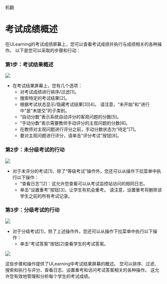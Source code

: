机翻
# 考试成绩概述 
 
 在ULearning的考试成绩屏幕上，您可以查看考试成绩并执行与成绩相关的各种操作。 以下是您可以采取的步骤和行动： 
 
 ### 第1步：考试结果概述 
 ![](/img/utest/teacher/result01.png)
 
 - 在考试结果屏幕上，您有几个选项： 
     - 对考试成绩进行排序/过滤[1]。 
     - 搜索特定的考试结果[2]。 
     - 根据考试状态显示/隐藏考试结果[3][4]。 请注意，“未开始”和“进行中”是“未提交”的子类别。 
     - “自动分数”表示系统自动评分的客观问题的分数[5]。 
     - “手动分数”表示需要教师手动评分的主观问题的分数[6]。 
     - 在教师对主观问题进行评分之前，手动分数状态为“待定”[7]。 
     - 要对主观问题进行评分，请单击“评分考试”按钮[8]。 
 
 ### 第2步：未分级考试的行动 
 ![](/img/utest/teacher/result02.png)
 
 - 对于未评分的考试[1]，除了“等级考试”操作外，您还可以从操作下拉菜单中执行以下操作： 
     - “查看日志”[2]：这允许您查看可以从考试监控站访问的相同日志。 
     - 单击“设置重考”按钮[3]，让学生有机会重考。 请注意，设置重考将删除该学生之前的所有考试记录。 
 
 ### 第3步：分级考试的行动 
 ![](/img/utest/teacher/result03.png)
 - 对于分级考试[1]，除了上述操作外，您还可以从操作下拉菜单中执行以下操作： 
     - 单击“考试答案”按钮[2]查看学生的考试答案。 
 
 ![](/img/utest/teacher/result04.png)
 
 这些步骤和操作提供了ULearning中考试结果屏幕的概述。 您可以排序、过滤、搜索和执行与评分、查看日志、设置重考和访问考试答案相关的各种操作。 这允许您有效地管理和分析每个学生的考试成绩。
